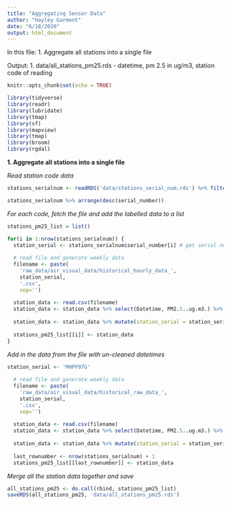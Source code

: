 ```yaml
---
title: "Aggregating Sensor Data"
author: "Hayley Garment"
date: "6/18/2020"
output: html_document
---
```


In this file:
1. Aggregate all stations into a single file

Output:
1. data/all_stations_pm25.rds - datetime, pm 2.5 in ug/m3, station code of reading

```r
knitr::opts_chunk$set(echo = TRUE)

library(tidyverse)
library(readr)
library(lubridate)
library(tmap)
library(sf)
library(mapview)
library(tmap)
library(broom)
library(rgdal)
```

**1. Aggregate all stations into a single file**

*Read station code data*
```r
stations_serialnum <- readRDS('data/stations_serial_num.rds') %>% filter(serial_number != 'MHPP97G' & serial_number != '7zxpmnr6' & serial_number != 'WHSSK9M') # MHPP97G has a different file name dealt with separetely. 'CMYLXSH' from the original files doesn't match anything in the decoder. And none of the original files are labelled '7zxpmnr6' or 'WHSSK9M'.

stations_serialnum %>% arrange(desc(serial_number))
```

*For each code, fetch the file and add the labelled data to a list*
```r
stations_pm25_list = list()

for(i in 1:nrow(stations_serialnum)) {
  station_serial <- stations_serialnum$serial_number[i] # get serial number
  
  # read file and generate weekly data
  filename <- paste(
    'raw_data/air_visual_data/historical_hourly_data_',
    station_serial,
    '.csv',
    sep='')
  
  station_data <- read.csv(filename)
  station_data <- station_data %>% select(Datetime, PM2.5..ug.m3.) %>% rename(pm25_ug = PM2.5..ug.m3., datetime = Datetime)
  
  station_data <- station_data %>% mutate(station_serial = station_serial) # label with serial num
  
  stations_pm25_list[[i]] <- station_data
}
```

*Add in the data from the file with un-cleaned datetimes*
```r
station_serial <- 'MHPP97G'
  
  # read file and generate weekly data
  filename <- paste(
    'raw_data/air_visual_data/historical_raw_data_',
    station_serial,
    '.csv',
    sep='')
  
  station_data <- read.csv(filename)
  station_data <- station_data %>% select(Datetime, PM2.5..ug.m3.) %>% rename(pm25_ug = PM2.5..ug.m3., datetime = Datetime)
  
  station_data <- station_data %>% mutate(station_serial = station_serial) # label with serial num
  
  last_rownumber <- nrow(stations_serialnum) + 1
  stations_pm25_list[[last_rownumber]] <- station_data

```

*Merge all the station data together and save*
```r
all_stations_pm25 <- do.call(rbind, stations_pm25_list)
saveRDS(all_stations_pm25, 'data/all_stations_pm25.rds')
```


